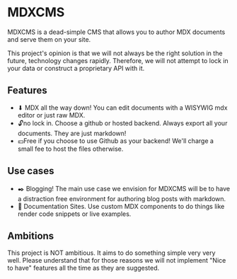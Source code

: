 
# MDXCMS

MDXCMS is a dead-simple CMS that allows you to author MDX documents and serve them on your site. 

This project's opinion is that we will not always be the right solution in the future, technology changes rapidly. Therefore, we will not attempt to lock in your data or construct a proprietary API with it. 

## Features

- ⬇ MDX all the way down! You can edit documents with a WISYWIG mdx editor or just raw MDX.
- 🔓no lock in. Choose a github or hosted backend. Always export all your documents. They are just markdown!
- 💴Free if you choose to use Github as your backend! We'll charge a small fee to host the files otherwise.

## Use cases

- ✒️ Blogging! The main use case we envision for MDXCMS will be to have a distraction free environment for authoring blog posts with markdown. 
- 📃 Documentation Sites. Use custom MDX components to do things like render code snippets or live examples.

## Ambitions

This project is NOT ambitious. It aims to do something simple very very well. Please understand that for those reasons we will not implement "Nice to have" features all the time as they are suggested. 

